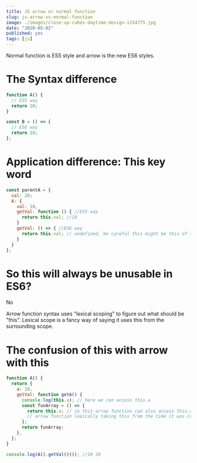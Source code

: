 ```yaml
---
title: JS arrow or normal function
slug: js-arrow-vs-normal-function
image: ./images/close-up-cubes-daytime-design-1154775.jpg
date: "2020-05-02"
published: yes
tags: [js]
---
```



Normal function is ES5 style and arrow is the new ES6 styles.

# The Syntax difference

<CodeDivWrapper>

```js
function A() {
  // ES5 way
  return 10;
}

const B = () => {
  // ES6 way
  return 10;
};
```

</CodeDivWrapper>

# Application difference: This key word

<CodeDivWrapper>

```js
const parentA = {
  val: 20;
  A: {
    val: 10,
    getVal: function () { //ES5 way
      return this.val; //10
    }
    getVal: () => { //ES6 way
      return this.val; // undefined, be careful this might be this of the parent
    }
  }
};
```

</CodeDivWrapper>

# So this will always be unusable in ES6?

No

Arrow function syntax uses "lexical scoping" to figure out what should be "this". Lexical scope is a fancy way of saying it uses this from the surrounding scope.

# The confusion of this with arrow with this

<CodeDivWrapper>

```js
function A() {
  return {
    a: 10,
    getVal: function getA() {
      console.log(this.a); // here we can access this.a
      const funArray = () => {
        return this.a; // so this arrow function can also access this.a
        // arrow function lexically taking this from the time it was created
      };
      return funArray;
    },
  };
}

console.log(A().getVal()()); //10 10
```

</CodeDivWrapper>
